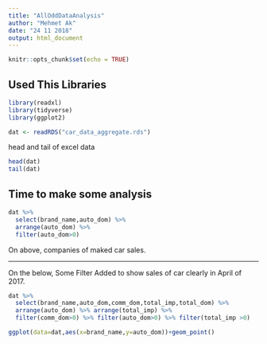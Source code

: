 ---
title: "AllOddDataAnalysis"
author: "Mehmet Ak"
date: "24 11 2018"
output: html_document
---

```{r setup, include=FALSE}
knitr::opts_chunk$set(echo = TRUE)
```

## Used This Libraries
```{r, warning=FALSE}
library(readxl)
library(tidyverse)
library(ggplot2)
```

```{r, warning=FALSE}
dat <- readRDS("car_data_aggregate.rds")
```


head and tail of excel data

```{r}
head(dat)
tail(dat)
```

## Time to make some analysis

```{r,warning=FALSE}
dat %>% 
  select(brand_name,auto_dom) %>% 
  arrange(auto_dom) %>% 
  filter(auto_dom>0)
```

On above, companies of maked car sales.

-----------------------------------------------------------------------------------------

On the below, Some Filter Added to show sales of car clearly in April of 2017.

```{r, warning=FALSE}
dat %>% 
  select(brand_name,auto_dom,comm_dom,total_imp,total_dom) %>% 
  arrange(auto_dom) %>% arrange(total_imp) %>%
  filter(comm_dom>0) %>% filter(auto_dom>0) %>% filter(total_imp >0)
```


```{r pressure, echo=FALSE}
ggplot(data=dat,aes(x=brand_name,y=auto_dom))+geom_point()
```




